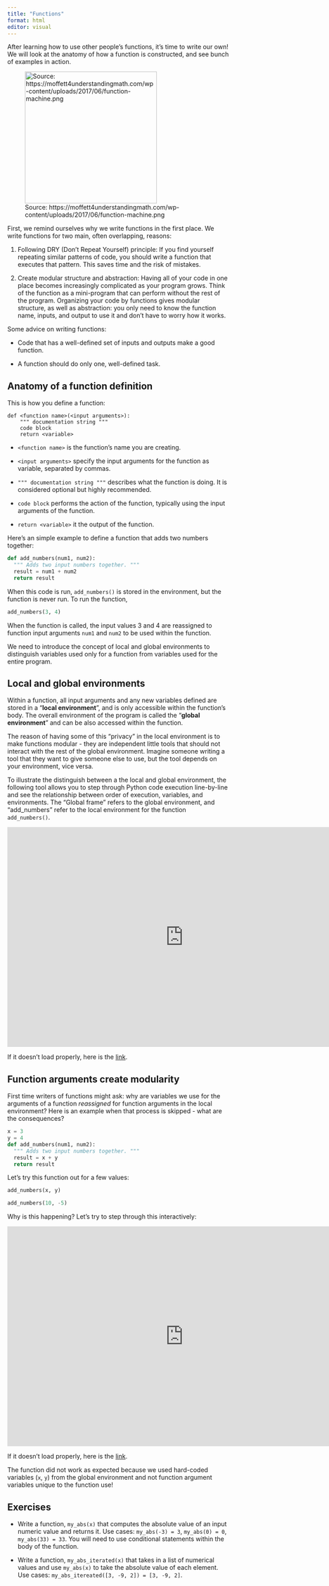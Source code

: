 ```yaml
---
title: "Functions"
format: html
editor: visual
---
```


After learning how to use other people's functions, it's time to write our own! We will look at the anatomy of how a function is constructed, and see bunch of examples in action.

![Source: https://moffett4understandingmath.com/wp-content/uploads/2017/06/function-machine.png](https://moffett4understandingmath.com/wp-content/uploads/2017/06/function-machine.png){width="300"}

First, we remind ourselves why we write functions in the first place. We write functions for two main, often overlapping, reasons:

1.  Following DRY (Don't Repeat Yourself) principle: If you find yourself repeating similar patterns of code, you should write a function that executes that pattern. This saves time and the risk of mistakes.

2.  Create modular structure and abstraction: Having all of your code in one place becomes increasingly complicated as your program grows. Think of the function as a mini-program that can perform without the rest of the program. Organizing your code by functions gives modular structure, as well as abstraction: you only need to know the function name, inputs, and output to use it and don't have to worry how it works.

Some advice on writing functions:

-   Code that has a well-defined set of inputs and outputs make a good function.

-   A function should do only one, well-defined task.

## Anatomy of a function definition

This is how you define a function:

```         
def <function name>(<input arguments>):
    """ documentation string """
    code block
    return <variable>
```

-   `<function name>` is the function's name you are creating.

-   `<input arguments>` specify the input arguments for the function as variable, separated by commas.

-   `""" documentation string """` describes what the function is doing. It is considered optional but highly recommended.

-   `code block` performs the action of the function, typically using the input arguments of the function.

-   `return <variable>` it the output of the function.

Here's an simple example to define a function that adds two numbers together:

```python
def add_numbers(num1, num2):
  """ Adds two input numbers together. """
  result = num1 + num2
  return result
```

When this code is run, `add_numbers()` is stored in the environment, but the function is never run. To run the function,

```python
add_numbers(3, 4)
```

When the function is called, the input values 3 and 4 are reassigned to function input arguments `num1` and `num2` to be used within the function.

We need to introduce the concept of local and global environments to distinguish variables used only for a function from variables used for the entire program.

## Local and global environments

Within a function, all input arguments and any new variables defined are stored in a "**local environment**", and is only accessible within the function's body. The overall environment of the program is called the "**global environment**" and can be also accessed within the function.

The reason of having some of this "privacy" in the local environment is to make functions modular - they are independent little tools that should not interact with the rest of the global environment. Imagine someone writing a tool that they want to give someone else to use, but the tool depends on your environment, vice versa.

To illustrate the distinguish between a the local and global environment, the following tool allows you to step through Python code execution line-by-line and see the relationship between order of execution, variables, and environments. The "Global frame" refers to the global environment, and "add_numbers" refer to the local environment for the function `add_numbers()`.

<iframe width="800" height="500" frameborder="0" src="https://pythontutor.com/iframe-embed.html#code=def%20add_numbers%28num1,%20num2%29%3A%0A%20%20%22%22%22%20Adds%20two%20input%20numbers%20together.%20%22%22%22%0A%20%20result%20%3D%20num1%20%2B%20num2%0A%20%20return%20result%0A%20%20%0Aadd_numbers%283,%204%29&amp;codeDivHeight=400&amp;codeDivWidth=350&amp;cumulative=false&amp;curInstr=0&amp;heapPrimitives=nevernest&amp;origin=opt-frontend.js&amp;py=311&amp;rawInputLstJSON=%5B%5D&amp;textReferences=false">

</iframe>

If it doesn't load properly, here is the [link](https://pythontutor.com/render.html#code=def%20add_numbers%28num1,%20num2%29%3A%0A%20%20%22%22%22%20Adds%20two%20input%20numbers%20together.%20%22%22%22%0A%20%20result%20%3D%20num1%20%2B%20num2%0A%20%20return%20result%0A%20%20%0Aadd_numbers%283,%204%29&cumulative=false&curInstr=0&heapPrimitives=nevernest&mode=display&origin=opt-frontend.js&py=311&rawInputLstJSON=%5B%5D&textReferences=false).

## Function arguments create modularity

First time writers of functions might ask: why are variables we use for the arguments of a function *reassigned* for function arguments in the local environment? Here is an example when that process is skipped - what are the consequences?

```python
x = 3
y = 4
def add_numbers(num1, num2):
  """ Adds two input numbers together. """
  result = x + y
  return result
```

Let's try this function out for a few values:

```python
add_numbers(x, y)
```

```python
add_numbers(10, -5)
```

Why is this happening? Let's try to step through this interactively:

<iframe width="800" height="500" frameborder="0" src="https://pythontutor.com/iframe-embed.html#code=x%20%3D%203%0Ay%20%3D%204%0A%0Adef%20add_numbers%28num1,%20num2%29%3A%0A%20%20%22%22%22%20Adds%20two%20input%20numbers%20together.%20%22%22%22%0A%20%20result%20%3D%20x%20%2B%20y%0A%20%20return%20result%0A%20%20%0Aadd_numbers%28x,%20y%29%0A%0Aadd_numbers%2810,%20-5%29&amp;codeDivHeight=400&amp;codeDivWidth=350&amp;cumulative=false&amp;curInstr=0&amp;heapPrimitives=nevernest&amp;origin=opt-frontend.js&amp;py=311&amp;rawInputLstJSON=%5B%5D&amp;textReferences=false">

</iframe>

If it doesn't load properly, here is the [link](https://pythontutor.com/render.html#code=x%20%3D%203%0Ay%20%3D%204%0A%0Adef%20add_numbers%28num1,%20num2%29%3A%0A%20%20%22%22%22%20Adds%20two%20input%20numbers%20together.%20%22%22%22%0A%20%20result%20%3D%20x%20%2B%20y%0A%20%20return%20result%0A%20%20%0Aadd_numbers%28x,%20y%29%0A%0Aadd_numbers%2810,%20-5%29&cumulative=false&curInstr=0&heapPrimitives=nevernest&mode=display&origin=opt-frontend.js&py=311&rawInputLstJSON=%5B%5D&textReferences=false).

The function did not work as expected because we used hard-coded variables (`x`, `y`) from the global environment and not function argument variables unique to the function use!

## Exercises

-   Write a function, `my_abs(x)` that computes the absolute value of an input numeric value and returns it. Use cases: `my_abs(-3) = 3`, `my_abs(0) = 0`, `my_abs(33) = 33`. You will need to use conditional statements within the body of the function.

-   Write a function, `my_abs_iterated(x)` that takes in a list of numerical values and use `my_abs(x)` to take the absolute value of each element. Use cases: `my_abs_itereated([3, -9, 2]) = [3, -9, 2]`.

